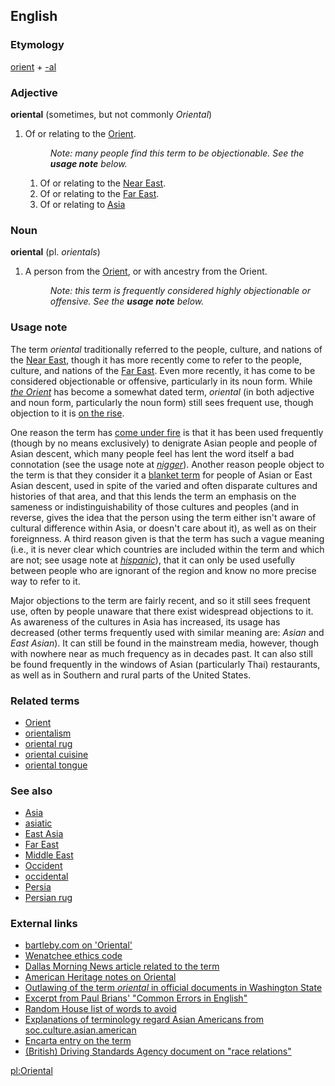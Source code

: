 == English ==
=== Etymology ===
[[orient]] + [[-al]]

=== Adjective ===
'''oriental''' (sometimes, but not commonly ''Oriental'')

# Of or relating to the [[Orient]].
#: ''Note: many people find this term to be objectionable.  See the '''usage note''' below.''
## Of or relating to the [[Near East]].
## Of or relating to the [[Far East]].
## Of or relating to [[Asia]]

=== Noun ===
'''oriental''' (pl. ''orientals'')

# A person from the [[Orient]], or with ancestry from the Orient.
#: ''Note: this term is frequently considered highly objectionable or offensive.  See the '''usage note''' below.''

=== Usage note ===
The term ''oriental'' traditionally referred to the people, culture, and nations of the [[Near East]], though it has more recently <!-- Note: time frames would be useful here) --> come to refer to the people, culture, and nations of the [[Far East]].  Even more recently, it has come to be considered objectionable or offensive, particularly in its noun form.  While ''[[Orient|the Orient]]'' has become a somewhat dated term, ''oriental'' (in both adjective and noun form, particularly the noun form) still sees frequent use, though objection to it is [[on the rise]].

One reason the term has [[come under fire]] is that it has been used frequently (though by no means exclusively) to denigrate Asian people and people of Asian descent, which many people feel has lent the word itself a bad connotation (see the usage note at ''[[nigger]]'').  Another reason people object to the term is that they consider it a [[blanket term]] for people of Asian or East Asian descent, used in spite of the varied and often disparate cultures and histories of that area, and that this lends the term an emphasis on the sameness or indistinguishability of those cultures and peoples (and in reverse, gives the idea that the person using the term either isn't aware of cultural difference within Asia, or doesn't care about it), as well as on their foreignness.  A third reason given is that the term has such a vague meaning (i.e., it is never clear which countries are included within the term and which are not; see usage note at ''[[hispanic]]''), that it can only be used usefully between people who are ignorant of the region and know no more precise way to refer to it.

Major objections to the term are fairly recent, and so it still sees frequent use, often by people unaware that there exist widespread objections to it.  As awareness of the cultures in Asia has increased, its usage has decreased (other terms frequently used with similar meaning are: ''Asian'' and ''East Asian'').  It can still be found in the mainstream media, however, though with nowhere near as much frequency as in decades past.  It can also still be found frequently in the windows of Asian (particularly Thai) restaurants, as well as in Southern and rural parts of the United States.

{{sectstub}}

=== Related terms ===
*[[Orient]]
*[[orientalism]]
*[[oriental rug]]
*[[oriental cuisine]]
*[[oriental tongue]]

=== See also ===
*[[Asia]]
*[[asiatic]]
*[[East Asia]]
*[[Far East]]
*[[Middle East]]
*[[Occident]]
*[[occidental]]
*[[Persia]]
*[[Persian rug]]

=== External links ===
*[http://www.bartleby.com/64/C006/055.html bartleby.com on 'Oriental']
*[http://www.wenworld.com/ethics/racial.php Wenatchee ethics code]
*[http://modelminority.com/article804.html Dallas Morning News article related to the term]
*[http://www.bartleby.com/61/91/O0119100.html American Heritage notes on Oriental]
*[http://www.starinfo.net.cn/english/news/cnews/12.htm Outlawing of the term ''oriental'' in official documents in Washington State]
*[http://www.wsu.edu:8080/~brians/errors/oriental.html Excerpt from Paul Brians' "Common Errors in English"]
*[http://www.randomhouse.com/words/language/avoid_guide.html Random House list of words to avoid]
*[http://www.lincolnu.edu/~diverse/pollock/asian/faq.htm Explanations of terminology regard Asian Americans from soc.culture.asian.american]
*[http://encarta.msn.com/dictionary_1861684868/Oriental.html Encarta entry on the term]
*[http://www.dsa.gov.uk/Documents/Equality_Diversity/ED_RRAA2000.pdf (British) Driving Standards Agency document on "race relations"]

[[pl:Oriental]]